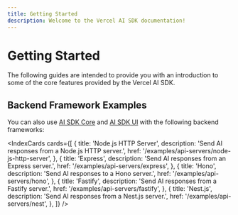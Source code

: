 ```yaml
---
title: Getting Started
description: Welcome to the Vercel AI SDK documentation!
---
```


# Getting Started

The following guides are intended to provide you with an introduction to some of the core features provided by the Vercel AI SDK.

<QuickstartFrameworkCards />

## Backend Framework Examples

You can also use [AI SDK Core](/docs/ai-sdk-core/overview) and [AI SDK UI](/docs/ai-sdk-ui/overview) with the following backend frameworks:

<IndexCards
  cards={[
    {
      title: 'Node.js HTTP Server',
      description: 'Send AI responses from a Node.js HTTP server.',
      href: '/examples/api-servers/node-js-http-server',
    },
    {
      title: 'Express',
      description: 'Send AI responses from an Express server.',
      href: '/examples/api-servers/express',
    },
    {
      title: 'Hono',
      description: 'Send AI responses to a Hono server.',
      href: '/examples/api-servers/hono',
    },
    {
      title: 'Fastify',
      description: 'Send AI responses from a Fastify server.',
      href: '/examples/api-servers/fastify',
    },
    {
      title: 'Nest.js',
      description: 'Send AI responses from a Nest.js server.',
      href: '/examples/api-servers/nest',
    },
  ]}
/>
